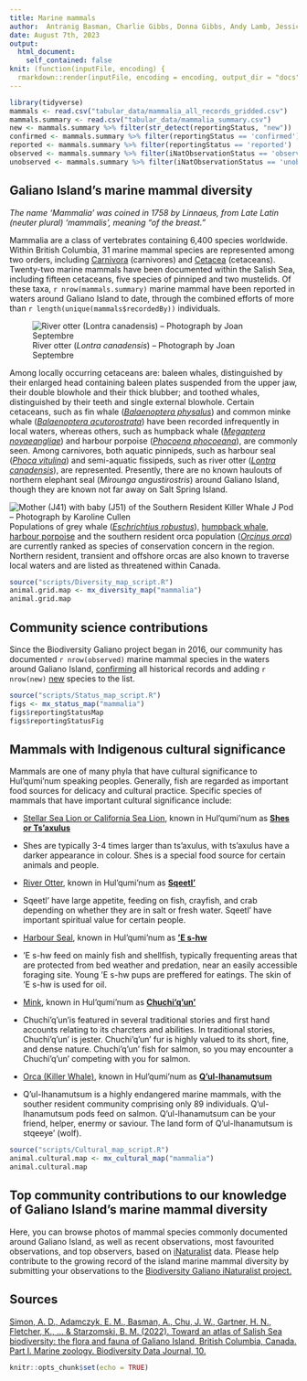 ```yaml
---
title: Marine mammals
author:  Antranig Basman, Charlie Gibbs, Donna Gibbs, Andy Lamb, Jessica Scott, Andrew Simon
date: August 7th, 2023
output: 
  html_document:
    self_contained: false
knit: (function(inputFile, encoding) {
  rmarkdown::render(inputFile, encoding = encoding, output_dir = "docs", output_options = list(copy_resources = TRUE)) })
---
```


```r
library(tidyverse)
mammals <- read.csv("tabular_data/mammalia_all_records_gridded.csv")
mammals.summary <- read.csv("tabular_data/mammalia_summary.csv")
new <- mammals.summary %>% filter(str_detect(reportingStatus, "new")) 
confirmed <- mammals.summary %>% filter(reportingStatus == 'confirmed') 
reported <- mammals.summary %>% filter(reportingStatus == 'reported') 
observed <- mammals.summary %>% filter(iNatObservationStatus == 'observed') 
unobserved <- mammals.summary %>% filter(iNatObservationStatus == 'unobserved') 
```

## Galiano Island's marine mammal diversity

*The name ‘Mammalia’ was coined in 1758 by Linnaeus, from Late Latin (neuter plural) 'mammalis', meaning “of the breast.”*

Mammalia are a class of vertebrates containing 6,400 species worldwide. Within British Columbia, 31 marine mammal species are represented among two orders, including [Carnivora](#taxon:Carnivora) (carnivores) and [Cetacea](#taxon:Cetacea) (cetaceans). Twenty-two marine mammals have been documented within the Salish Sea, including fifteen cetaceans, five species of pinniped and two mustelids. Of these taxa, `r nrow(mammals.summary)` marine mammal have been reported in waters around Galiano Island to date, through the combined efforts of more than `r length(unique(mammals$recordedBy))` individuals. 

![River otter (*Lontra canadensis*) – Photograph by Joan Septembre](media/Lontra_canadensis_Joan_Septembre.jpeg)

Among locally occurring cetaceans are: baleen whales, distinguished by their enlarged head containing baleen plates suspended from the upper jaw, their double blowhole and their thick blubber; and toothed whales, distinguished by their teeth and single external blowhole. Certain cetaceans, such as fin whale ([*Balaenoptera physalus*](#taxon:Balaenoptera physalus)) and common minke whale ([*Balaenoptera acutorostrata*](#taxon:Balaenoptera acutorostrata)) have been recorded infrequently in local waters, whereas others, such as humpback whale ([*Megaptera novaeangliae*](#taxon:Megaptera novaeangliae)) and harbour porpoise ([*Phocoena phocoeana*](#taxon:Phocoena phocoeana)), are commonly seen. Among carnivores, both aquatic pinnipeds, such as harbour seal ([*Phoca vitulina*](#taxon:Phoca vitulina)) and semi-aquatic fissipeds, such as river otter ([*Lontra canadensis*](#taxon:Lontra canadensis)), are represented. Presently, there are no known haulouts of northern elephant seal (*Mirounga angustirostris*) around Galiano Island, though they are known not far away on Salt Spring Island.

![Mother (J41) with baby (J51) of the Southern Resident Killer Whale J Pod – Photograph by Karoline Cullen](media/Orcinus_orca_Karoline_Cullen.jpeg)
Populations of grey whale ([*Eschrichtius robustus*](#taxon:Eschrichtius robustus)), [humpback whale](#taxon:Megaptera novaeangliae), [harbour porpoise](#taxon:Phocoena phocoeana) and the southern resident orca population ([*Orcinus orca*](#taxon:Orcinus orca)) are currently ranked as species of conservation concern in the region. Northern resident, transient and offshore orcas are also known to traverse local waters and are listed as threatened within Canada.

```r
source("scripts/Diversity_map_script.R")
animal.grid.map <- mx_diversity_map("mammalia")
animal.grid.map
```

## Community science contributions

Since the Biodiversity Galiano project began in 2016, our community has documented `r nrow(observed)` marine mammal species in the waters around Galiano Island, [confirming](#region:confirmed) all historical records and adding `r nrow(new)` [new](#region:new) species to the list.

```r
source("scripts/Status_map_script.R")
figs <- mx_status_map("mammalia")
figs$reportingStatusMap
figs$reportingStatusFig
```
## Mammals with Indigenous cultural significance

Mammals are one of many phyla that have cultural significance to Hul'qumi'num speaking peoples. Generally, fish are regarded as important food sources for delicacy and cultural practice. Specific species of mammals that have important cultural significance include:

* [Stellar Sea Lion or California Sea Lion](#taxon: Eumetopias jubatus / Zalophus californianus), known in Hul'qumi'num as [**Shes or Ts'axulus**](#taxon:Eumetopias jubatus / Zalophus californianus)
- Shes are typically 3-4 times larger than ts'axulus, with ts'axulus have a darker appearance in colour. Shes is a special food source for certain animals and people. 

* [River Otter](#taxon: Lontra canadensis), known in Hul'qumi'num as [**Sqeetl'**](#taxon:Lontra canadensis)
- Sqeetl' have large appetite, feeding on fish, crayfish, and crab depending on whether they are in salt or fresh water. Sqeetl' have important spiritual value for certain people. 

* [Harbour Seal](#taxon: Phoca vitulina), known in Hul'qumi'num as [**'E s-hw**](#taxon:Phoca vitulina)
- 'E s-hw feed on mainly fish and shellfish, typically frequenting areas that are protected from bed weather and predation, near an easily accessible foraging site. Young 'E s-hw pups are preffered for eatings. The skin of 'E s-hw is used for oil.

* [Mink](#taxon: Mustela vison), known in Hul'qumi'num as [**Chuchi'q'un'**](#taxon: Mustela vison)
- Chuchi'q'un'is featured in several traditional stories and first hand accounts relating to its charcters and abilities. In traditional stories, Chuchi'q'un' is jester. Chuchi'q'un' fur is highly valued to its short, fine, and dense nature. Chuchi'q'un' fish for salmon, so you may encounter a Chuchi'q'un' competing with you for salmon. 

* [Orca (Killer Whale)](#taxon: Orcinus ocra), known in Hul'qumi'num as [**Q'ul-lhanamutsum**](#taxon:Orcinus ocra)
- Q'ul-lhanamutsum is a highly endangered marine mammals, with the souther resident community comprising only 89 individuals. Q'ul-lhanamutsum pods feed on salmon. Q'ul-lhanamutsum can be your friend, helper, enermy or saviour. The land form of Q'ul-lhanamutsum is stqeeye' (wolf).


```r
source("scripts/Cultural_map_script.R")
animal.cultural.map <- mx_cultural_map("mammalia")
animal.cultural.map
```



## Top community contributions to our knowledge of Galiano Island's marine mammal diversity

Here, you can browse photos of mammal species commonly documented around Galiano Island, as well as recent observations, most favourited observations, and top observers, based on [iNaturalist](http://inaturalist.org/) data. Please help contribute to the growing record of the island marine mammal diversity by submitting your observations to the [Biodiversity Galiano iNaturalist project.](http://inaturalist.org/projects/biodiversity-galiano-island) 

<span class="mxcw-nonLeafletPane mxcw-paneName-TopContributions html-widget leaflet"></span>

## Sources

[Simon, A. D., Adamczyk, E. M., Basman, A., Chu, J. W., Gartner, H. N., Fletcher, K., ... & Starzomski, B. M. (2022). Toward an atlas of Salish Sea biodiversity: the flora and fauna of Galiano Island, British Columbia, Canada. Part I. Marine zoology. Biodiversity Data Journal, 10.](https://bdj.pensoft.net/article/76050/)

```r
knitr::opts_chunk$set(echo = TRUE)
```
